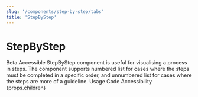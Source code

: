 ```yaml
---
slug: '/components/step-by-step/tabs'
title: 'StepByStep'
---
```




# StepByStep

<StatusLabel type="alert">
  Beta
</StatusLabel>
<StatusLabel type="success" style={{ marginLeft: 'var(--spacing-xs)' }}>
  Accessible
</StatusLabel>

<LeadParagraph>
  StepByStep component is useful for visualising a process in steps. The component supports numbered list for cases where the steps must be completed in a specific order, and unnumbered list for cases where the steps are more of a guideline.
</LeadParagraph>

<PageTabs pageContext={props.pageContext}>
  <PageTabs.TabList>
    <PageTabs.Tab href="/">
      Usage
    </PageTabs.Tab>
    <PageTabs.Tab href="/code">
      Code
    </PageTabs.Tab>
    <PageTabs.Tab href="/accessibility">
      Accessibility
    </PageTabs.Tab>
  </PageTabs.TabList>
  <PageTabs.TabPanel>
    {props.children}
  </PageTabs.TabPanel>
</PageTabs>
